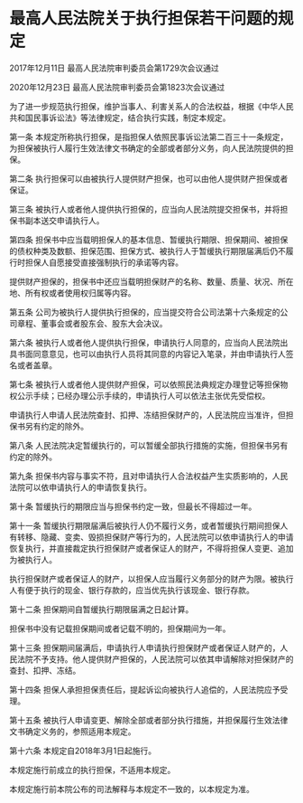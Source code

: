 # 最高人民法院关于执行担保若干问题的规定

2017年12月11日 最高人民法院审判委员会第1729次会议通过

2020年12月23日 最高人民法院审判委员会第1823次会议通过

  

为了进一步规范执行担保，维护当事人、利害关系人的合法权益，根据《中华人民共和国民事诉讼法》等法律规定，结合执行实践，制定本规定。

第一条 本规定所称执行担保，是指担保人依照民事诉讼法第二百三十一条规定，为担保被执行人履行生效法律文书确定的全部或者部分义务，向人民法院提供的担保。

第二条 执行担保可以由被执行人提供财产担保，也可以由他人提供财产担保或者保证。

第三条 被执行人或者他人提供执行担保的，应当向人民法院提交担保书，并将担保书副本送交申请执行人。

第四条 担保书中应当载明担保人的基本信息、暂缓执行期限、担保期间、被担保的债权种类及数额、担保范围、担保方式、被执行人于暂缓执行期限届满后仍不履行时担保人自愿接受直接强制执行的承诺等内容。

提供财产担保的，担保书中还应当载明担保财产的名称、数量、质量、状况、所在地、所有权或者使用权归属等内容。

第五条 公司为被执行人提供执行担保的，应当提交符合公司法第十六条规定的公司章程、董事会或者股东会、股东大会决议。

第六条 被执行人或者他人提供执行担保，申请执行人同意的，应当向人民法院出具书面同意意见，也可以由执行人员将其同意的内容记入笔录，并由申请执行人签名或者盖章。

第七条 被执行人或者他人提供财产担保，可以依照民法典规定办理登记等担保物权公示手续；已经办理公示手续的，申请执行人可以依法主张优先受偿权。

申请执行人申请人民法院查封、扣押、冻结担保财产的，人民法院应当准许，但担保书另有约定的除外。

第八条 人民法院决定暂缓执行的，可以暂缓全部执行措施的实施，但担保书另有约定的除外。

第九条 担保书内容与事实不符，且对申请执行人合法权益产生实质影响的，人民法院可以依申请执行人的申请恢复执行。

第十条 暂缓执行的期限应当与担保书约定一致，但最长不得超过一年。

第十一条 暂缓执行期限届满后被执行人仍不履行义务，或者暂缓执行期间担保人有转移、隐藏、变卖、毁损担保财产等行为的，人民法院可以依申请执行人的申请恢复执行，并直接裁定执行担保财产或者保证人的财产，不得将担保人变更、追加为被执行人。

执行担保财产或者保证人的财产，以担保人应当履行义务部分的财产为限。被执行人有便于执行的现金、银行存款的，应当优先执行该现金、银行存款。

第十二条 担保期间自暂缓执行期限届满之日起计算。

担保书中没有记载担保期间或者记载不明的，担保期间为一年。

第十三条 担保期间届满后，申请执行人申请执行担保财产或者保证人财产的，人民法院不予支持。他人提供财产担保的，人民法院可以依其申请解除对担保财产的查封、扣押、冻结。

第十四条 担保人承担担保责任后，提起诉讼向被执行人追偿的，人民法院应予受理。

第十五条 被执行人申请变更、解除全部或者部分执行措施，并担保履行生效法律文书确定义务的，参照适用本规定。

第十六条 本规定自2018年3月1日起施行。

本规定施行前成立的执行担保，不适用本规定。

本规定施行前本院公布的司法解释与本规定不一致的，以本规定为准。